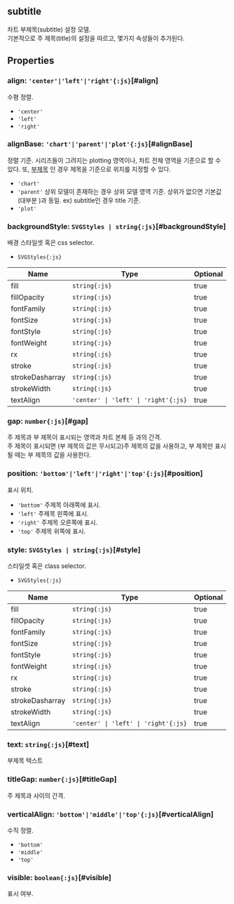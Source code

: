 ## **subtitle**
차트 부제목(subtitle) 설정 모델.<br/>
기본적으로 주 제목(title)의 설정을 따르고, 몇가지 속성들이 추가된다.
## Properties

### align: `'center'|'left'|'right'{:js}`[#align]
수평 정렬.  
- `'center'` 
- `'left'` 
- `'right'` 

<DefaultValue value="'center'" contents=""></DefaultValue>
### alignBase: `'chart'|'parent'|'plot'{:js}`[#alignBase]
정렬 기준.
시리즈들이 그려지는 plotting 영역이나,
차트 전체 영역을 기준으로 할 수 있다. 
또, [부제목](/config/config/subtitle) 인 경우 제목을 기준으로 위치를 지정할 수 있다.  
- `'chart'` 
- `'parent'` 상위 모델이 존재하는 경우 상위 모델 영역 기준.    상위가 없으면 기본값(대부분 <Content type="expression" value="'plot'"></Content>)과 동일.  ex) subtitle인 경우 title 기준.
- `'plot'` 

<DefaultValue value="'plot'" contents=""></DefaultValue>
### backgroundStyle: `SVGStyles | string{:js}`[#backgroundStyle]
배경 스타일셋 혹은 css selector.  
- `SVGStyles{:js}` 

| Name | Type | Optional |  
| ----- | ----- | ----- |  
| fill | `string{:js}` | true |  
| fillOpacity | `string{:js}` | true |  
| fontFamily | `string{:js}` | true |  
| fontSize | `string{:js}` | true |  
| fontStyle | `string{:js}` | true |  
| fontWeight | `string{:js}` | true |  
| rx | `string{:js}` | true |  
| stroke | `string{:js}` | true |  
| strokeDasharray | `string{:js}` | true |  
| strokeWidth | `string{:js}` | true |  
| textAlign | `'center' \| 'left' \| 'right'{:js}` | true |<DefaultValue value="undefined" contents=""></DefaultValue>
### gap: `number{:js}`[#gap]
주 제목과 부 제목이 표시되는 영역과 차트 본체 등 과의 간격.<br/>
주 제목이 표시되면 (부 제목의 값은 무시되고)주 제목의 값을 사용하고,
부 제목만 표시될 때는 부 제목의 값을 사용한다.  
<DefaultValue value="10" contents=""></DefaultValue>
### position: `'bottom'|'left'|'right'|'top'{:js}`[#position]
표시 위치.  
- `'bottom'` 주제목 아래쪽에 표시.
- `'left'` 주제목 왼쪽에 표시.
- `'right'` 주제목 오른쪽에 표시.
- `'top'` 주제목 위쪽에 표시.

<DefaultValue value="'bottom'" contents=""></DefaultValue>
### style: `SVGStyles | string{:js}`[#style]
스타일셋 혹은 class selector.  
- `SVGStyles{:js}` 

| Name | Type | Optional |  
| ----- | ----- | ----- |  
| fill | `string{:js}` | true |  
| fillOpacity | `string{:js}` | true |  
| fontFamily | `string{:js}` | true |  
| fontSize | `string{:js}` | true |  
| fontStyle | `string{:js}` | true |  
| fontWeight | `string{:js}` | true |  
| rx | `string{:js}` | true |  
| stroke | `string{:js}` | true |  
| strokeDasharray | `string{:js}` | true |  
| strokeWidth | `string{:js}` | true |  
| textAlign | `'center' \| 'left' \| 'right'{:js}` | true |<DefaultValue value="undefined" contents=""></DefaultValue>
### text: `string{:js}`[#text]
부제목 텍스트  
<DefaultValue value="''" contents=""></DefaultValue>
### titleGap: `number{:js}`[#titleGap]
주 제목과 사이의 간격.  
<DefaultValue value="2" contents=""></DefaultValue>
### verticalAlign: `'bottom'|'middle'|'top'{:js}`[#verticalAlign]
수직 정렬.  
- `'bottom'` 
- `'middle'` 
- `'top'` 

<DefaultValue value="'bottom'" contents=""></DefaultValue>
### visible: `boolean{:js}`[#visible]
표시 여부.  
<DefaultValue value="true" contents=""></DefaultValue>